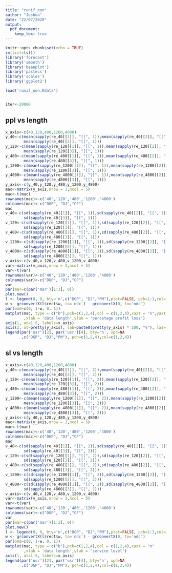 ```yaml
---
title: "runif_non"
author: "Joshua"
date: "22/07/2020"
output:
  pdf_document:
    keep_tex: true
---
```


```r
knitr::opts_chunk$set(echo = TRUE)
rm(list=ls())
library('forecast')
library('smooth')
library('beanplot')
library('pastecs')
library('scales')
library('ggplot2')

load('runif_non.Rdata')


iter<-20000
```


## ppl vs length

```r
x_axis<-c(40,120,480,1200,4800)
y_40<-c(mean(sapply(re_40[[1]], "[[", 1)),mean(sapply(re_40[[2]], "[[", 1)),
        mean(sapply(re_40[[3]], "[[", 1)))
y_120<-c(mean(sapply(re_120[[1]], "[[", 1)),mean(sapply(re_120[[2]], "[[", 1)),
        mean(sapply(re_120[[3]], "[[", 1)))
y_480<-c(mean(sapply(re_480[[1]], "[[", 1)),mean(sapply(re_480[[2]], "[[", 1)),
        mean(sapply(re_480[[3]], "[[", 1)))
y_1200<-c(mean(sapply(re_1200[[1]], "[[", 1)),mean(sapply(re_1200[[2]], "[[", 1)),
        mean(sapply(re_1200[[3]], "[[", 1)))
y_4800<-c(mean(sapply(re_4800[[1]], "[[", 1)),mean(sapply(re_4800[[2]], "[[", 1)),
        mean(sapply(re_4800[[3]], "[[", 1)))
y_axis<-c(y_40,y_120,y_480,y_1200,y_4800)
mac<-matrix(y_axis,nrow = 3,ncol = 5)
mac<-t(mac)
rownames(mac)<-c('40','120','480','1200','4800')
colnames(mac)<-c("DGP", "DJ","CF")
mac
v_40<-c(sd(sapply(re_40[[1]], "[[", 1)),sd(sapply(re_40[[2]], "[[", 1)),
        sd(sapply(re_40[[3]], "[[", 1)))
v_120<-c(sd(sapply(re_120[[1]], "[[", 1)),sd(sapply(re_120[[2]], "[[", 1)),
        sd(sapply(re_120[[3]], "[[", 1)))
v_480<-c(sd(sapply(re_480[[1]], "[[", 1)),sd(sapply(re_480[[2]], "[[", 1)),
        sd(sapply(re_480[[3]], "[[", 1)))
v_1200<-c(sd(sapply(re_1200[[1]], "[[", 1)),sd(sapply(re_1200[[2]], "[[", 1)),
        sd(sapply(re_1200[[3]], "[[", 1)))
v_4800<-c(sd(sapply(re_4800[[1]], "[[", 1)),sd(sapply(re_4800[[2]], "[[", 1)),
        sd(sapply(re_4800[[3]], "[[", 1)))
v_axis<-c(v_40,v_120,v_480,v_1200,v_4800)
var<-matrix(v_axis,nrow = 3,ncol = 5)
var<-t(var)
rownames(var)<-c('40','120','480','1200','4800')
colnames(var)<-c("DGP", "DJ","CF")
var
par(mar=c(par('mar')[1:3], 0)) 
plot.new()
l <- legend(0, 0, bty='n',c("DGP", "DJ","PM"),plot=FALSE, pch=1:3,col=1:3)
w <- grconvertX(l$rect$w, to='ndc') - grconvertX(0, to='ndc')
par(omd=c(0, 1-w, 0, 1))
matplot(mac, type = c("b"),pch=c(1,2,4),col = c(1,2,4),xaxt = "n",yaxt = "n"
        ,xlab = 'data length',ylab = 'percetage profit loss') 
axis(1, at=1:5, labels=x_axis)
axis(2, at=pretty(y_axis), lab=paste0(pretty(y_axis) * 100, "%"), las=TRUE)
legend(par('usr')[2], par('usr')[4], bty='n', xpd=NA
       ,c("DGP", "DJ","PM"), pch=c(1,2,4),col=c(1,2,4))

```

## sl vs length

```r
x_axis<-c(40,120,480,1200,4800)
y_40<-c(mean(sapply(re_40[[1]], "[[", 2)),mean(sapply(re_40[[2]], "[[", 2)),
        mean(sapply(re_40[[3]], "[[", 2)))
y_120<-c(mean(sapply(re_120[[1]], "[[", 2)),mean(sapply(re_120[[2]], "[[", 2)),
        mean(sapply(re_120[[3]], "[[", 2)))
y_480<-c(mean(sapply(re_480[[1]], "[[", 2)),mean(sapply(re_480[[2]], "[[", 2)),
        mean(sapply(re_480[[3]], "[[", 2)))
y_1200<-c(mean(sapply(re_1200[[1]], "[[", 2)),mean(sapply(re_1200[[2]], "[[", 2)),
        mean(sapply(re_1200[[3]], "[[", 2)))
y_4800<-c(mean(sapply(re_4800[[1]], "[[", 2)),mean(sapply(re_4800[[2]], "[[", 2)),
        mean(sapply(re_4800[[3]], "[[", 2)))
y_axis<-c(y_40,y_120,y_480,y_1200,y_4800)
mac<-matrix(y_axis,nrow = 3,ncol = 5)
mac<-t(mac)
rownames(mac)<-c('40','120','480','1200','4800')
colnames(mac)<-c("DGP", "DJ","CF")
mac
v_40<-c(sd(sapply(re_40[[1]], "[[", 2)),sd(sapply(re_40[[2]], "[[", 2)),
        sd(sapply(re_40[[3]], "[[", 2)))
v_120<-c(sd(sapply(re_120[[1]], "[[", 2)),sd(sapply(re_120[[2]], "[[", 2)),
        sd(sapply(re_120[[3]], "[[", 2)))
v_480<-c(sd(sapply(re_480[[1]], "[[", 2)),sd(sapply(re_480[[2]], "[[", 2)),
        sd(sapply(re_480[[3]], "[[", 2)))
v_1200<-c(sd(sapply(re_1200[[1]], "[[", 2)),sd(sapply(re_1200[[2]], "[[", 2)),
        sd(sapply(re_1200[[3]], "[[", 2)))
v_4800<-c(sd(sapply(re_4800[[1]], "[[", 2)),sd(sapply(re_4800[[2]], "[[", 2)),
        sd(sapply(re_4800[[3]], "[[", 2)))
v_axis<-c(v_40,v_120,v_480,v_1200,v_4800)
var<-matrix(v_axis,nrow = 3,ncol = 5)
var<-t(var)
rownames(var)<-c('40','120','480','1200','4800')
colnames(var)<-c("DGP", "DJ","CF")
var
par(mar=c(par('mar')[1:3], 0)) 
plot.new()
l <- legend(0, 0, bty='n',c("DGP", "DJ","PM"),plot=FALSE, pch=1:3,col=1:3)
w <- grconvertX(l$rect$w, to='ndc') - grconvertX(0, to='ndc')
par(omd=c(0, 1-w, 0, 1))
matplot(mac, type = c("b"),pch=c(1,2,4),col = c(1,2,4),xaxt = "n"
        ,xlab = 'data length',ylab = 'service level') 
axis(1, at=1:5, labels=x_axis)
legend(par('usr')[2], par('usr')[4], bty='n', xpd=NA
       ,c("DGP", "DJ","PM"), pch=c(1,2,4),col=c(1,2,4))

```